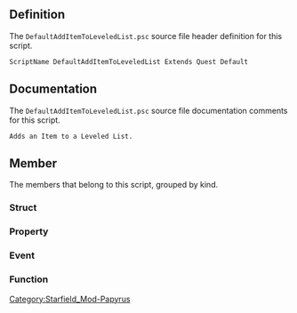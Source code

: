 {{Script_Object_Summary
| title = DefaultAddItemToLeveledList
| name = [[SFM:Script-DefaultAddItemToLeveledList|DefaultAddItemToLeveledList]]
| extends = [[SFM:Script-Quest|Quest]] → [[SFM:Script-Form|Form]] → [[SFM:Script-ScriptObject|ScriptObject]]
| flags = Default
}}


== Definition ==
The <code>DefaultAddItemToLeveledList.psc</code> source file header definition for this script.

<source lang="papyrus">
ScriptName DefaultAddItemToLeveledList Extends Quest Default
</source>


== Documentation ==
The <code>DefaultAddItemToLeveledList.psc</code> source file documentation comments for this script.

<source>
Adds an Item to a Leveled List.
</source>


== Member ==
The members that belong to this script, grouped by kind.

=== Struct ===
{{Script_Object_Member_Summary
| title = LeveledItemDatum
| script = [[SFM:Script-DefaultAddItemToLeveledList|DefaultAddItemToLeveledList]]
| name = [[SFM:Script-DefaultAddItemToLeveledList/LeveledItemDatum|LeveledItemDatum]]
| kind = Struct
}}

=== Property ===
{{Script_Object_Member_Summary
| title = AddOnQuestStart
| script = [[SFM:Script-DefaultAddItemToLeveledList|DefaultAddItemToLeveledList]]
| name = [[SFM:Script-DefaultAddItemToLeveledList/AddOnQuestStart|AddOnQuestStart]]
| kind = Property
| flags = Const Auto
| returns = bool
| parameters = true
| documentation = Bool to see if items should be added to the leveled list when a quest starts or not
}}

{{Script_Object_Member_Summary
| title = LeveledList
| script = [[SFM:Script-DefaultAddItemToLeveledList|DefaultAddItemToLeveledList]]
| name = [[SFM:Script-DefaultAddItemToLeveledList/LeveledList|LeveledList]]
| kind = Property
| flags = Mandatory Const Auto
| returns = LeveledItem[]
| documentation = An array of Leveled Lists that the item will be added to
}}

{{Script_Object_Member_Summary
| title = LeveledItemData
| script = [[SFM:Script-DefaultAddItemToLeveledList|DefaultAddItemToLeveledList]]
| name = [[SFM:Script-DefaultAddItemToLeveledList/LeveledItemData|LeveledItemData]]
| kind = Property
| flags = Mandatory Const Auto
| returns = LeveledItemDatum[]
| documentation = An array of structs that contain the form to add, the level the items will drop at, and the amount of items that will drop
}}

=== Event ===
{{Script_Object_Member_Summary
| title = OnQuestInit
| script = [[SFM:Script-DefaultAddItemToLeveledList|DefaultAddItemToLeveledList]]
| name = [[SFM:Script-DefaultAddItemToLeveledList/OnQuestInit|OnQuestInit]]
| kind = Event
}}

=== Function ===
{{Script_Object_Member_Summary
| title = AddItemsToLeveledList
| script = [[SFM:Script-DefaultAddItemToLeveledList|DefaultAddItemToLeveledList]]
| name = [[SFM:Script-DefaultAddItemToLeveledList/AddItemsToLeveledList|AddItemsToLeveledList]]
| kind = Function
}}


[[Category:Starfield_Mod-Papyrus]]
